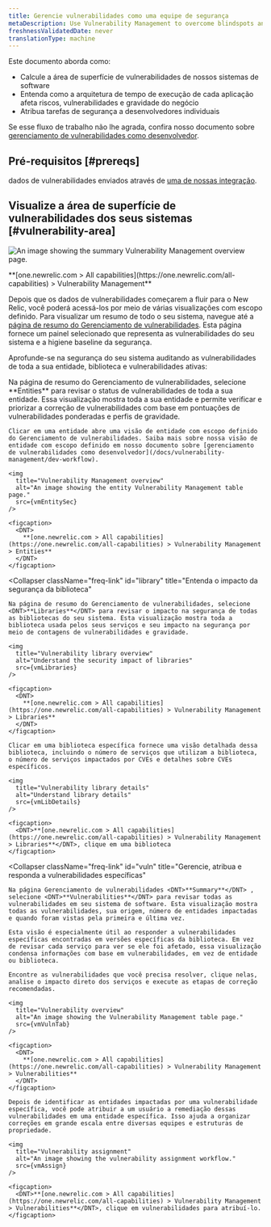 ```yaml
---
title: Gerencie vulnerabilidades como uma equipe de segurança
metaDescription: Use Vulnerability Management to overcome blindspots and assign remediation to developers as a security team.
freshnessValidatedDate: never
translationType: machine
---
```








Este documento aborda como:

* Calcule a área de superfície de vulnerabilidades de nossos sistemas de software
* Entenda como a arquitetura de tempo de execução de cada aplicação afeta riscos, vulnerabilidades e gravidade do negócio
* Atribua tarefas de segurança a desenvolvedores individuais

Se esse fluxo de trabalho não lhe agrada, confira nosso documento sobre [gerenciamento de vulnerabilidades como desenvolvedor](/docs/vulnerability-management/dev-workflow).

## Pré-requisitos [#prereqs]

dados de vulnerabilidades enviados através de [uma de nossas integração](/docs/vulnerability-management/integrations/overview).

## Visualize a área de superfície de vulnerabilidades dos seus sistemas [#vulnerability-area]

<img
  title="Vulnerability Management overview"
  alt="An image showing the summary Vulnerability Management overview page."
  src={vmOverview}
/>

<figcaption>
  <DNT>
    **[one.newrelic.com > All capabilities](https://one.newrelic.com/all-capabilities) > Vulnerability Management**
  </DNT>
</figcaption>

Depois que os dados de vulnerabilidades começarem a fluir para o New Relic, você poderá acessá-los por meio de várias visualizações com escopo definido. Para visualizar um resumo de todo o seu sistema, navegue até a [página de resumo do Gerenciamento de vulnerabilidades](https://one.newrelic.com/vulnerability-management). Esta página fornece um painel selecionado que representa as vulnerabilidades do seu sistema e a higiene baseline da segurança.

Aprofunde-se na segurança do seu sistema auditando as vulnerabilidades de toda a sua entidade, biblioteca e vulnerabilidades ativas:

<CollapserGroup>
  <Collapser
    className="freq-link"
    id="entity"
    title="Gerencie vulnerabilidades para toda a sua entidade"
  >
    Na página de resumo do Gerenciamento de vulnerabilidades, selecione <DNT>**Entities**</DNT> para revisar o status de vulnerabilidades de toda a sua entidade. Essa visualização mostra toda a sua entidade e permite verificar e priorizar a correção de vulnerabilidades com base em pontuações de vulnerabilidades ponderadas e perfis de gravidade.

    Clicar em uma entidade abre uma visão de entidade com escopo definido do Gerenciamento de vulnerabilidades. Saiba mais sobre nossa visão de entidade com escopo definido em nosso documento sobre [gerenciamento de vulnerabilidades como desenvolvedor](/docs/vulnerability-management/dev-workflow).

    <img
      title="Vulnerability Management overview"
      alt="An image showing the entity Vulnerability Management table page."
      src={vmEntitySec}
    />

    <figcaption>
      <DNT>
        **[one.newrelic.com > All capabilities](https://one.newrelic.com/all-capabilities) > Vulnerability Management > Entities**
      </DNT>
    </figcaption>
  </Collapser>

  <Collapser
    className="freq-link"
    id="library"
    title="Entenda o impacto da segurança da biblioteca"
  >
    Na página de resumo do Gerenciamento de vulnerabilidades, selecione <DNT>**Libraries**</DNT> para revisar o impacto na segurança de todas as bibliotecas do seu sistema. Esta visualização mostra toda a biblioteca usada pelos seus serviços e seu impacto na segurança por meio de contagens de vulnerabilidades e gravidade.

    <img
      title="Vulnerability library overview"
      alt="Understand the security impact of libraries"
      src={vmLibraries}
    />

    <figcaption>
      <DNT>
        **[one.newrelic.com > All capabilities](https://one.newrelic.com/all-capabilities) > Vulnerability Management > Libraries**
      </DNT>
    </figcaption>

    Clicar em uma biblioteca específica fornece uma visão detalhada dessa biblioteca, incluindo o número de serviços que utilizam a biblioteca, o número de serviços impactados por CVEs e detalhes sobre CVEs específicos.

    <img
      title="Vulnerability library details"
      alt="Understand library details"
      src={vmLibDetails}
    />

    <figcaption>
      <DNT>**[one.newrelic.com > All capabilities](https://one.newrelic.com/all-capabilities) > Vulnerability Management > Libraries**</DNT>, clique em uma biblioteca
    </figcaption>
  </Collapser>

  <Collapser
    className="freq-link"
    id="vuln"
    title="Gerencie, atribua e responda a vulnerabilidades específicas"
  >
    Na página Gerenciamento de vulnerabilidades <DNT>**Summary**</DNT> , selecione <DNT>**Vulnerabilities**</DNT> para revisar todas as vulnerabilidades em seu sistema de software. Esta visualização mostra todas as vulnerabilidades, sua origem, número de entidades impactadas e quando foram vistas pela primeira e última vez.

    Esta visão é especialmente útil ao responder a vulnerabilidades específicas encontradas em versões específicas da biblioteca. Em vez de revisar cada serviço para ver se ele foi afetado, essa visualização condensa informações com base em vulnerabilidades, em vez de entidade ou biblioteca.

    Encontre as vulnerabilidades que você precisa resolver, clique nelas, analise o impacto direto dos serviços e execute as etapas de correção recomendadas.

    <img
      title="Vulnerability overview"
      alt="An image showing the Vulnerability Management table page."
      src={vmVulnTab}
    />

    <figcaption>
      <DNT>
        **[one.newrelic.com > All capabilities](https://one.newrelic.com/all-capabilities) > Vulnerability Management > Vulnerabilities**
      </DNT>
    </figcaption>

    Depois de identificar as entidades impactadas por uma vulnerabilidade específica, você pode atribuir a um usuário a remediação dessas vulnerabilidades em uma entidade específica. Isso ajuda a organizar correções em grande escala entre diversas equipes e estruturas de propriedade.

    <img
      title="Vulnerability assignment"
      alt="An image showing the vulnerability assignment workflow."
      src={vmAssign}
    />

    <figcaption>
      <DNT>**[one.newrelic.com > All capabilities](https://one.newrelic.com/all-capabilities) > Vulnerability Management > Vulnerabilities**</DNT>, clique em vulnerabilidades para atribuí-lo.
    </figcaption>
  </Collapser>
</CollapserGroup>